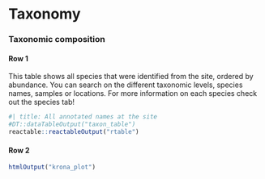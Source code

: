 <!-- Orientation can be either columns or rows; each level 2 header becomes a card-->
# Taxonomy {orientation="columns" scrolling="true"}

<!--
## {.toolbar}

```r
selectInput("higherGeographyTaxonomy", "Site:", sites_names)
```
-->

### Taxonomic composition {orientation="rows" scrolling="true"}

#### Row 1
::: {.card title="Taxonomic composition across samples"}

This table shows all species that were identified from the site, ordered by abundance. You can search on the different taxonomic levels, species names, samples or locations. For more information on each species check out the species tab!

```r
#| title: All annotated names at the site
#DT::dataTableOutput("taxon_table")
reactable::reactableOutput("rtable")
```

:::

#### Row 2
```r
htmlOutput("krona_plot")
```

<!--
## Row {.tabset}
### Taxonomic composition {orientation="rows" scrolling="true"}
####
##### Row 1
::: {.card title="Taxonomic composition across samples"}

This table shows all species that were identified from the site, ordered by abundance. You can search on the different taxonomic levels, species names, samples or locations. For more information on each species check out the species tab!

```r
#| title: All annotated names at the site
#DT::dataTableOutput("taxon_table")
reactable::reactableOutput("rtable")
```

:::

##### Row 2
```r
htmlOutput("krona_plot")
```


### Sources

##### Row 1

```r
#| title: Source of species
library(plotly)

dat <- data.frame(
    labels = c("Total", "OBIS", "GBIF", "Shared"),
    parents = c("", "Total", "Total", "Total"),
    values = c(50, 10, 15, 25)
)

fig <- plot_ly(
  type='treemap',
  labels=dat$labels,
  parents=dat$parents,
  values= dat$values,
  textinfo="label+percent parent",
  branchvalues="total",
  marker=list(colors=c("white", "#1e6091", "#1a759f", "#168aad")),
  domain=list(column=0))

fig
```

##### Row 2

::: {.card title="Status of knowledge on databases"}
Number of records: <span style="font-weight: 900; font-size: 30px; color: #0277d4;">1500000</span>

The first record for this region on OBIS is from: 
<span style="font-weight: 900; font-size: 30px; color: #0277d4;">1995</span>

The most recent record for this region on GBIF is from: 
<span style="font-weight: 900; font-size: 30px; color: #0277d4;">2024</span>

:::
-->
